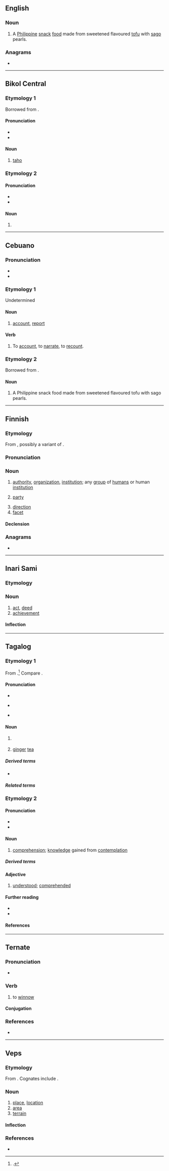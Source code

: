 ==English==
{{wikipedia}}

===Noun===
{{en-noun|-}}

# A [[Philippine]] [[snack]] [[food]] made from sweetened flavoured [[tofu]] with [[sago]] pearls.

===Anagrams===
* {{anagrams|en|a=ahot|HATO|Thao|oath}}

----

==Bikol Central==

===Etymology 1===
Borrowed from {{bor|bcl|nan-hok|豆腐||tr=tāu-hū}}.

====Pronunciation====
* {{hyph|bcl|ta|ho}}
* {{bcl-IPA|tahô}}

====Noun====
{{head|bcl|noun|head=tahô}}

# [[taho#English|taho]]

===Etymology 2===

====Pronunciation====
* {{hyph|bcl|ta|ho}}
* {{bcl-IPA}}

====Noun====
{{head|bcl|noun}}

# {{nonstandard form of|bcl|tawo}}

----

==Cebuano==

===Pronunciation===
* {{hyph|ceb|ta|ho}}
* {{ceb-IPA|tahô}}

===Etymology 1===
Undetermined

====Noun====
{{head|ceb|noun}}

# [[account]], [[report]]

====Verb====
{{head|ceb|verb}}

# To [[account]], to [[narrate]], to [[recount]].

===Etymology 2===
Borrowed from {{bor|ceb|nan-hok|-}} {{zh-l|豆腐|tāu-hū|tofu; bean curd}}.

====Noun====
{{head|ceb|noun}}

# A Philippine snack food made from sweetened flavoured tofu with sago pearls.

----

==Finnish==

===Etymology===
From {{inh|fi|fiu-fin-pro|*taho}}, possibly a variant of {{m|fi|tahko}}.

===Pronunciation===
{{fi-pronunciation}}

===Noun===
{{fi-noun}}

# [[authority]], [[organization]], [[institution]]; any [[group]] of [[human]]s or human [[institution]] {{gloss|exact type depends on the context}}
#: {{ux|fi|lukuisat '''tahot'''|numerous '''organisations'''|inline=1}}
# {{lb|fi|legal}} [[party]]
# [[direction]]
# [[facet]]

====Declension====
{{fi-decl-valo|tah|||o|a}}

===Anagrams===
* {{anagrams|fi|a=ahot|Ahto|ahot|ahto|haot|hota}}

----

==Inari Sami==

===Etymology===
{{rfe|smn}}

===Noun===
{{head|smn|noun}}

# [[act]], [[deed]]
# [[achievement]]

====Inflection====
{{smn-infl-noun-even|taho}}

----

==Tagalog==

===Etymology 1===
From {{bor|tl|nan-hok|豆腐|tr=tāu-hū|t=[[tofu]]; [[bean curd]]}}.<ref>{{cite-journal|year=1980|last=Chan-Yap|first=Gloria|title=Hokkien Chinese borrowings in Tagalog |journal=Pacific Linguistics|url=http://www.sealang.net/archives/pl/pdf/PL-B71.pdf|format=PDF|volume=B|issue=71|location=Canberra, A.C.T. 2600.|publisher=The Australian National University|page=139}}.</ref> Compare {{cog|nan-hok|豆花|tr=tāu-hoe/tāu-hoa|t=[[douhua]]; [[tofu]] [[pudding]]}}.

====Pronunciation====
* {{hyph|tl|ta|ho}}
* {{tl-IPA|tahó}} {{q|dated}}
* {{tl-IPA|tahô}}

====Noun====
{{tl-noun|tahó|tahô}}

# {{w|taho}} {{gl|Philippine snack made of fresh soft tofu, syrup, and sago pearls}}
# {{lb|tl|uncommon}} [[ginger]] [[tea]]
#: {{syn|tl|salabat|panggasi}}

=====Derived terms=====
* {{l|tl|magtataho}}

=====Related terms=====
{{rel3|tl|tahure|tawsi|tawpe|toyo|toge|tokwa}}

===Etymology 2===

====Pronunciation====
* {{hyph|tl|ta|ho}}
* {{tl-IPA|tahô}}

====Noun====
{{tl-noun|tahô}}

# [[comprehension]]; [[knowledge]] gained from [[contemplation]]
#: {{syn|tl|pagkaunawa|pagkaintindi|kaalaman|kabatiran|batid|alam}}

=====Derived terms=====
{{der3|tl|pagkataho|katahuan|pangatahuan}}

====Adjective====
{{tl-adj|tahô}}

# [[understood]]; [[comprehended]]
#: {{syn|tl|batid|alam|nalalaman|nababatid}}

====Further reading====
* {{R:KWF Diksiyonaryo}}
* {{R:tl:Pinoy Dictionary}}

====References====
<references/>

----

==Ternate==

===Pronunciation===
* {{IPA|tft|[ˈta.ho]}}

===Verb===
{{tft-verb}}

# {{lb|tft|transitive}} to [[winnow]]

====Conjugation====
{{tft-conj}}

===References===
* {{R:tft:Hayami-Allen:2001}}

----

==Veps==

===Etymology===
From {{inh|vep|fiu-fin-pro|*taho}}. Cognates include {{cog|fi|taho}}.

===Noun===
{{vep-noun}}

# [[place]], [[location]]
# [[area]]
# [[terrain]]

====Inflection====
{{vep-decl-stems|taho||n|d|id}}

===References===
* {{R:vep:UVVV|местность|место|пункт}}